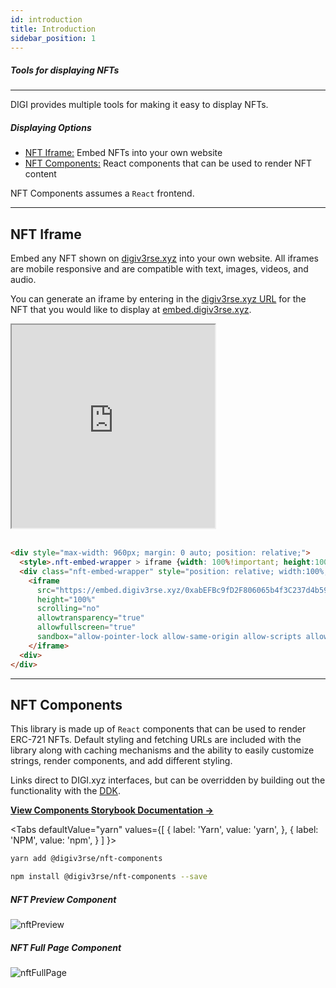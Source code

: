```yaml
---
id: introduction
title: Introduction
sidebar_position: 1
---
```



##### Tools for displaying NFTs

---

DIGI provides multiple tools for making it easy to display NFTs.

##### Displaying Options
- [NFT Iframe:](./introduction#nft-iframe) Embed NFTs into your own website
- [NFT Components:](./introduction#nft-components) React components that can be used to render NFT content

NFT Components assumes a `React` frontend.

---


## NFT Iframe 
Embed any NFT shown on [digiv3rse.xyz](https://digiv3rse.xyz/) into your own website. All iframes are mobile responsive and are compatible with text, images, videos, and audio.

You can generate an iframe by entering in the [digiv3rse.xyz URL](https://digiv3rse.xyz/collections/digi/5846) for the NFT that you would like to display at [embed.digiv3rse.xyz](https://embed.digiv3rse.xyz/).

<iframe src="https://embed.digiv3rse.xyz/0xabEFBc9fD2F806065b4f3C237d4b59D9A97Bcac7/5846?title=false&controls=false&loop=false&autoplay=false"
  width="325" 
  height="325" 
  scrolling="no" 
  allowtransparency="true" 
  allowfullscreen="true" 
  sandbox="allow-pointer-lock allow-same-origin allow-scripts allow-popups">
</iframe>
    
<br/>
<br/>

```html
<div style="max-width: 960px; margin: 0 auto; position: relative;">
  <style>.nft-embed-wrapper > iframe {width: 100%!important; height:100%!important; border: 0; position: absolute; top: 0; left: 0;}</style>
  <div class="nft-embed-wrapper" style="position: relative; width:100%; height:0; padding-bottom: 100%;">
    <iframe 
      src="https://embed.digiv3rse.xyz/0xabEFBc9fD2F806065b4f3C237d4b59D9A97Bcac7/5846?title=false&controls=false&loop=false&autoplay=false" width="100%" 
      height="100%" 
      scrolling="no" 
      allowtransparency="true" 
      allowfullscreen="true" 
      sandbox="allow-pointer-lock allow-same-origin allow-scripts allow-popups">
    </iframe>
  <div>
</div>
```

---

## NFT Components

This library is made up of `React` components that can be used to render ERC-721 NFTs.
Default styling and fetching URLs are included with the library along with caching mechanisms and the ability to easily customize strings, render components, and add different styling.

Links direct to DIGI.xyz interfaces, but can be overridden by building out the functionality with the [DDK](../../../docs/developer-tools/ddk/introduction).

[**View Components Storybook Documentation ->**](https://digiv3rse.github.io/nft-components/?path=/story/introduction--page)

<Tabs
  defaultValue="yarn"
  values={[
    { label: 'Yarn', value: 'yarn', },
    { label: 'NPM', value: 'npm', }
  ]
}>
<TabItem value="yarn">

```bash
yarn add @digiv3rse/nft-components
```

</TabItem>
<TabItem value="npm">

```bash
npm install @digiv3rse/nft-components --save
```

</TabItem>
</Tabs>

##### NFT Preview Component

![nftPreview](../../../static/img/nftPreview.png)

##### NFT Full Page Component

![nftFullPage](../../../static/img/nftFullPage.png)


